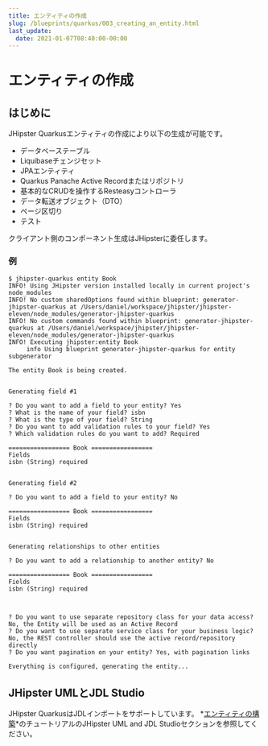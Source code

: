 ```yaml
---
title: エンティティの作成
slug: /blueprints/quarkus/003_creating_an_entity.html
last_update:
  date: 2021-01-07T08:40:00-00:00
---
```


# エンティティの作成

## はじめに

JHipster Quarkusエンティティの作成により以下の生成が可能です。

* データベーステーブル
* Liquibaseチェンジセット
* JPAエンティティ
* Quarkus Panache Active Recordまたはリポジトリ
* 基本的なCRUDを操作するResteasyコントローラ
* データ転送オブジェクト（DTO）
* ページ区切り
* テスト

クライアント側のコンポーネント生成はJHipsterに委任します。

### 例

```
$ jhipster-quarkus entity Book
INFO! Using JHipster version installed locally in current project's node_modules
INFO! No custom sharedOptions found within blueprint: generator-jhipster-quarkus at /Users/daniel/workspace/jhipster/jhipster-eleven/node_modules/generator-jhipster-quarkus
INFO! No custom commands found within blueprint: generator-jhipster-quarkus at /Users/daniel/workspace/jhipster/jhipster-eleven/node_modules/generator-jhipster-quarkus
INFO! Executing jhipster:entity Book
     info Using blueprint generator-jhipster-quarkus for entity subgenerator

The entity Book is being created.


Generating field #1

? Do you want to add a field to your entity? Yes
? What is the name of your field? isbn
? What is the type of your field? String
? Do you want to add validation rules to your field? Yes
? Which validation rules do you want to add? Required

================= Book =================
Fields
isbn (String) required


Generating field #2

? Do you want to add a field to your entity? No

================= Book =================
Fields
isbn (String) required


Generating relationships to other entities

? Do you want to add a relationship to another entity? No

================= Book =================
Fields
isbn (String) required



? Do you want to use separate repository class for your data access? No, the Entity will be used as an Active Record
? Do you want to use separate service class for your business logic? No, the REST controller should use the active record/repository directly
? Do you want pagination on your entity? Yes, with pagination links

Everything is configured, generating the entity...
```

## JHipster UMLとJDL Studio

JHipster QuarkusはJDLインポートをサポートしています。
*[エンティティの構築](/creating-an-entity/)*のチュートリアルのJHipster UML and JDL Studioセクションを参照してください。
